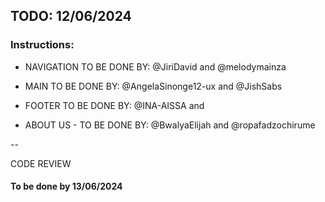 ## TODO: 12/06/2024

### Instructions:

- NAVIGATION TO BE DONE BY: @JiriDavid and @melodymainza

- MAIN TO BE DONE BY: @AngelaSinonge12-ux and @JishSabs

- FOOTER TO BE DONE BY: @INA-AISSA and 

- ABOUT US - TO BE DONE BY: @BwalyaElijah and @ropafadzochirume

--

CODE REVIEW

#### **To be done by 13/06/2024**
